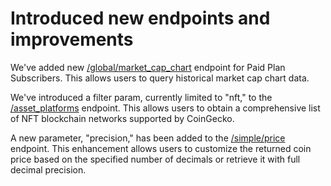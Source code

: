 # Introduced new endpoints and improvements

We've added new [/global/market\_cap\_chart](/reference/global-market-cap-chart) endpoint for Paid Plan Subscribers. This allows users to query historical market cap chart data. 

We've introduced a filter param, currently limited to "nft," to the [/asset\_platforms](/reference/asset-platforms-list) endpoint. This allows users to obtain a comprehensive list of NFT blockchain networks supported by CoinGecko.

A new parameter, "precision," has been added to the [/simple/price](/reference/simple-price) endpoint. This enhancement allows users to customize the returned coin price based on the specified number of decimals or retrieve it with full decimal precision.